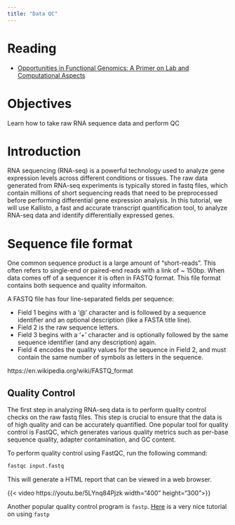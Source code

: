 ```yaml
---
title: "Data QC"
---
```



# Reading

-   [Opportunities in Functional Genomics: A Primer on Lab and Computational Aspects](https://d.pr/f/ngmWkw)


# Objectives

Learn how to take raw RNA sequence data and perform QC

# Introduction

RNA sequencing (RNA-seq) is a powerful technology used to analyze gene expression levels across different conditions or tissues. The raw data generated from RNA-seq experiments is typically stored in fastq files, which contain millions of short sequencing reads that need to be preprocessed before performing differential gene expression analysis. In this tutorial, we will use Kallisto, a fast and accurate transcript quantification tool, to analyze RNA-seq data and identify differentially expressed genes.


# Sequence file format

One common sequence product is a large amount of "short-reads". This often refers to single-end or paired-end reads with a link of \~ 150bp. When data comes off of a sequencer it is often in FASTQ format. This file format contains both sequence and quality informaiton.

A FASTQ file has four line-separated fields per sequence:

-   Field 1 begins with a '\@' character and is followed by a sequence identifier and an optional description (like a FASTA title line).
-   Field 2 is the raw sequence letters.
-   Field 3 begins with a '+' character and is optionally followed by the same sequence identifier (and any description) again.
-   Field 4 encodes the quality values for the sequence in Field 2, and must contain the same number of symbols as letters in the sequence.

https://en.wikipedia.org/wiki/FASTQ_format



## Quality Control

The first step in analyzing RNA-seq data is to perform quality control checks on the raw fastq files. This step is crucial to ensure that the data is of high quality and can be accurately quantified. One popular tool for quality control is FastQC, which generates various quality metrics such as per-base sequence quality, adapter contamination, and GC content.

To perform quality control using FastQC, run the following command:

``` bash
fastqc input.fastq
```

This will generate a HTML report that can be viewed in a web browser.

{{< video https://youtu.be/5LYnq84Pjzk width="400" height="300">}}

Another popular quality control program is `fastp`. [Here](https://sandbox.bio/tutorials?id=fastp-intro) is a very nice tutorial on using `fastp`

